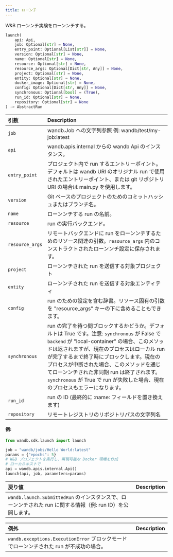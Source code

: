 ```yaml
---
title: ローンチ
---
```


<Card title="View the source code" href="https://www.github.com/wandb/wandb/tree/637bddf198525810add5804059001b1b319d6ad1/wandb/sdk/launch/_launch.py#L249-L331" icon="github"/>

W&B ローンンチ実験をローンンチする。

```python
launch(
    api: Api,
    job: Optional[str] = None,
    entry_point: Optional[List[str]] = None,
    version: Optional[str] = None,
    name: Optional[str] = None,
    resource: Optional[str] = None,
    resource_args: Optional[Dict[str, Any]] = None,
    project: Optional[str] = None,
    entity: Optional[str] = None,
    docker_image: Optional[str] = None,
    config: Optional[Dict[str, Any]] = None,
    synchronous: Optional[bool] = (True),
    run_id: Optional[str] = None,
    repository: Optional[str] = None
) -> AbstractRun
```

| 引数 | Description |
| :--- | :--- |
|  `job` |  wandb.Job への文字列参照 例: wandb/test/my-job:latest |
|  `api` |  wandb.apis.internal からの wandb Api のインスタンス。 |
|  `entry_point` |  プロジェクト内で run するエントリーポイント。デフォルトは wandb URI のオリジナル run で使用されたエントリーポイント、または git リポジトリ URI の場合は main.py を使用します。 |
|  `version` |  Git ベースのプロジェクトのためのコミットハッシュまたはブランチ名。 |
|  `name` |  ローンンチする run の名前。 |
|  `resource` |  run の実行バックエンド。 |
|  `resource_args` |  リモートバックエンドに run をローンンチするためのリソース関連の引数。`resource_args` 内のコンストラクトされたローンンチ設定に保存されます。 |
|  `project` |  ローンンチされた run を送信する対象プロジェクト |
|  `entity` |  ローンンチされた run を送信する対象エンティティ |
|  `config` |  run のための設定を含む辞書。リソース固有の引数を "resource_args" キーの下に含めることもできます。 |
|  `synchronous` |  run の完了を待つ間ブロックするかどうか。デフォルトは True です。注意: `synchronous` が False で `backend` が "local-container" の場合、このメソッドは返されますが、現在のプロセスはローカル run が完了するまで終了時にブロックします。現在のプロセスが中断された場合、このメソッドを通じてローンンチされた非同期 run は終了されます。`synchronous` が True で run が失敗した場合、現在のプロセスもエラーになります。 |
|  `run_id` |  run の ID (最終的に :name: フィールドを置き換えます) |
|  `repository` |  リモートレジストリのリポジトリパスの文字列名 |

#### 例:

```python
from wandb.sdk.launch import launch

job = "wandb/jobs/Hello World:latest"
params = {"epochs": 5}
# W&B プロジェクトを実行し、再現可能な Docker 環境を作成
# ローカルホストで
api = wandb.apis.internal.Api()
launch(api, job, parameters=params)
```

| 戻り値 | Description |
| :--- | :--- |
|  `wandb.launch.SubmittedRun` のインスタンスで、ローンンチされた run に関する情報（例: run ID）を公開します。 |

| 例外 | Description |
| :--- | :--- |
|  `wandb.exceptions.ExecutionError` ブロックモードでローンンチされた run が不成功の場合。 |
